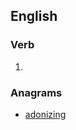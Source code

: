 ==English==

===Verb===
{{head|en|present participle}}

# {{present participle of|anodize|lang=en|nocat=1}}

===Anagrams===
* [[adonizing#English|adonizing]]